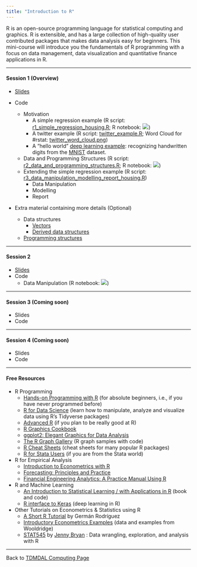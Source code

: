 ```yaml
---
title: "Introduction to R"
---
```


R is an open-source programming language for statistical computing and graphics. R is extensible, and has a large collection of high-quality user contributed packages that makes data analysis easy for beginners. This mini-course will introduce you the fundamentals of R programming with a focus on data management, data visualization and quantitative finance applications in R.

---

#### Session 1 (Overview)

* [Slides](r_intro.pdf)

* Code
    * Motivation
        * A simple regression example (R script: [r1_simple_regression_housing.R](r1_simple_regression_housing.R); R notebook: [![](colab-badge.svg)](https://colab.research.google.com/github/tdmdal/r-tutorial-201920-winter/blob/master/docs/rn1_A_Simple_Regression_Housing.ipynb))
        * A twitter example (R script: [twitter_example.R](twitter_example.R); Word Cloud for #rstat: [twitter_word_cloud.png](twitter_word_cloud.png))
        * A "hello world" [deep learning example](https://keras.rstudio.com/articles/getting_started.html): recognizing handwritten digits from the [MNIST](https://en.wikipedia.org/wiki/MNIST_database) dataset. 
    * Data and Programming Structures (R script: [r2_data_and_programming_structures.R](r2_data_and_programming_structures.R); R notebook: [![](colab-badge.svg)](https://colab.research.google.com/github/tdmdal/r-tutorial-201920-winter/blob/master/docs/rn2_Data_and_Programming_Structures.ipynb))
    * Extending the simple regression example (R script: [r3_data_manipulation_modelling_report_housing.R](r3_data_manipulation_modelling_report_housing.R))
        * Data Manipulation
        * Modelling
        * Report

* Extra material containing more details (Optional)
    * Data structures
        * [Vectors](extra_material/part1_1_vector.html)
        * [Derived data structures](extra_material/part1_2_derived_ds.html)
    * [Programming structures](extra_material/part1_3_function.html)

---  

#### Session 2

* [Slides](r_data_.pdf_manipulation.pdf)
* Code
    * Data Manipulation (R notebook: [![](colab-badge.svg)](https://colab.research.google.com/github/tdmdal/r-tutorial-201920-winter/blob/master/docs/part2_data_manipulation.ipynb))

---

#### Session 3 (Coming soon)

* Slides
* Code

---

#### Session 4 (Coming soon)

* Slides
* Code

---
    
#### Free Resources

* R Programming
    * [Hands-on Programming with R](https://rstudio-education.github.io/hopr/) (for absolute beginners, i.e., if you have never programmed before)
    * [R for Data Science](https://r4ds.had.co.nz/) (learn how to manipulate, analyze and visualize data using R’s Tidyverse packages)
    * [Advanced R](https://adv-r.hadley.nz/) (if you plan to be really good at R)
    * [R Graphics Cookbook](https://r-graphics.org/)
    * [ggplot2: Elegant Graphics for Data Analysis](https://ggplot2-book.org/)
    * [The R Graph Gallery](https://www.r-graph-gallery.com/) (R graph samples with code)
    * [R Cheat Sheets](https://www.rstudio.com/resources/cheatsheets/) (cheat sheets for many popular R packages)
    * [R for Stata Users](https://www.matthieugomez.com/statar/index.html) (if you are from the Stata world)
    
* R for Empirical Analysis
    * [Introduction to Econometrics with R](https://www.econometrics-with-r.org/)
    * [Forecasting: Principles and Practice](https://otexts.com/fpp2/)
    * [Financial Engineering Analytics: A Practice Manual Using R](https://bookdown.org/wfoote01/faur/)

* R and Machine Learning
    * [An Introduction to Statistical Learning / with Applications in R](http://faculty.marshall.usc.edu/gareth-james/ISL/index.html) (book and code)
    * [R interface to Keras](https://tensorflow.rstudio.com/keras/) (deep learning in R)
        
* Other Tutorials on Econometrics & Statistics using R
    * [A Short R Tutorial](https://data.princeton.edu/R) by Germán Rodríguez
    * [Introductory Econometrics Examples](https://justinmshea.github.io/wooldridge/articles/Introductory-Econometrics-Examples.html) (data and examples from Wooldridge)
    * [STAT545](https://stat545.com/) by [Jenny Bryan](https://jennybryan.org/) : Data wrangling, exploration, and analysis with R

---

Back to [TDMDAL Computing Page](https://tdmdal.github.io/)